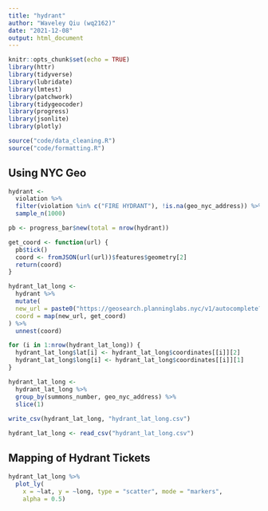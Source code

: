 ```yaml
---
title: "hydrant"
author: "Waveley Qiu (wq2162)"
date: "2021-12-08"
output: html_document
---
```


```r
knitr::opts_chunk$set(echo = TRUE)
library(httr)
library(tidyverse)
library(lubridate)
library(lmtest)
library(patchwork)
library(tidygeocoder)
library(progress)
library(jsonlite)
library(plotly)

source("code/data_cleaning.R")
source("code/formatting.R")
```

## Using NYC Geo

```r
hydrant <- 
  violation %>% 
  filter(violation %in% c("FIRE HYDRANT"), !is.na(geo_nyc_address)) %>%
  sample_n(1000)

pb <- progress_bar$new(total = nrow(hydrant))

get_coord <- function(url) {
  pb$tick()
  coord <- fromJSON(url(url))$features$geometry[2]
  return(coord)
}

hydrant_lat_long <- 
  hydrant %>%
  mutate(
  new_url = paste0("https://geosearch.planninglabs.nyc/v1/autocomplete?text=", geo_nyc_address, "&size=50"),
  coord = map(new_url, get_coord)
) %>%
  unnest(coord)

for (i in 1:nrow(hydrant_lat_long)) {
  hydrant_lat_long$lat[i] <- hydrant_lat_long$coordinates[[i]][2]
  hydrant_lat_long$long[i] <- hydrant_lat_long$coordinates[[i]][1]
}

hydrant_lat_long <-
  hydrant_lat_long %>%
  group_by(summons_number, geo_nyc_address) %>%
  slice(1)
  
write_csv(hydrant_lat_long, "hydrant_lat_long.csv")
```

```r
hydrant_lat_long <- read_csv("hydrant_lat_long.csv")
```

## Mapping of Hydrant Tickets

```r
hydrant_lat_long %>%
  plot_ly(
    x = ~lat, y = ~long, type = "scatter", mode = "markers",
    alpha = 0.5)
```

































